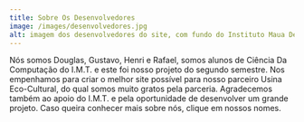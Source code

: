 ---
title: Sobre Os Desenvolvedores
image: /images/desenvolvedores.jpg
alt: imagem dos desenvolvedores do site, com fundo do Instituto Maua De tecnologia
---
Nós somos Douglas, Gustavo, Henri e Rafael, somos alunos de Ciência Da Computação do I.M.T. e este foi nosso projeto do segundo semestre. Nos empenhamos para criar o melhor site possível para nosso parceiro Usina Eco-Cultural, do qual somos muito gratos pela parceria. Agradecemos também ao apoio do I.M.T. e pela oportunidade de desenvolver um grande projeto. Caso queira conhecer mais sobre nós, clique em nossos nomes.